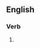 ==English==

===Verb===
{{head|en|present participle}}

# {{present participle of|maturate|lang=en|nocat=1}}